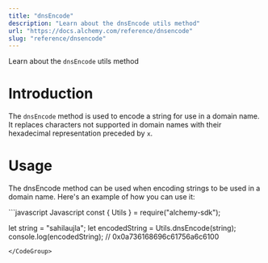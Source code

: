 ```yaml
---
title: "dnsEncode"
description: "Learn about the dnsEncode utils method"
url: "https://docs.alchemy.com/reference/dnsencode"
slug: "reference/dnsencode"
---
```


Learn about the `dnsEncode` utils method

# Introduction

The `dnsEncode` method is used to encode a string for use in a domain name. It replaces characters not supported in domain names with their hexadecimal representation preceded by `x`.

# Usage

The dnsEncode method can be used when encoding strings to be used in a domain name. Here's an example of how you can use it:

<CodeGroup>
  ```javascript Javascript
  const { Utils } = require("alchemy-sdk");

  let string = "sahilaujla";
  let encodedString = Utils.dnsEncode(string);
  console.log(encodedString); // 0x0a736168696c61756a6c6100
  ```
</CodeGroup>
